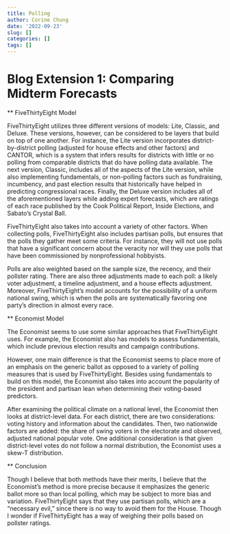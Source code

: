 ```yaml
---
title: Polling
author: Corine Chung
date: '2022-09-23'
slug: []
categories: []
tags: []
---
```

# Blog Extension 1: Comparing Midterm Forecasts

** FiveThirtyEight Model 

FiveThirtyEight utilizes three different versions of models: Lite, Classic, and Deluxe. These versions, however, can be considered to be layers that build on top of one another. For instance, the Lite version incorporates district-by-district polling (adjusted for house effects and other factors) and CANTOR, which is a system that infers results for districts with little or no polling from comparable districts that do have polling data available. The next version, Classic, includes all of the aspects of the Lite version, while also implementing fundamentals, or non-polling factors such as fundraising, incumbency, and past election results that historically have helped in predicting congressional races. Finally, the Deluxe version includes all of the aforementioned layers while adding expert forecasts, which are ratings of each race published by the Cook Political Report, Inside Elections, and Sabato's Crystal Ball. 

FiveThirtyEight also takes into account a variety of other factors. When collecting polls, FiveThirtyEight also includes partisan polls, but ensures that the polls they gather meet some criteria. For instance, they will not use polls that have a significant concern about the veracity nor will they use polls that have been commissioned by nonprofessional hobbyists. 

Polls are also weighted based on the sample size, the recency, and their pollster rating. There are also three adjustments made to each poll: a likely voter adjustment, a timeline adjustment, and a house effects adjustment. Moreover, FiveThirtyEight's model accounts for the possibility of a uniform national swing, which is when the polls are systematically favoring one party's direction in almost every race. 

** Economist Model

The Economist seems to use some similar approaches that FiveThirtyEight uses. For example, the Economist also has models to assess fundamentals, which include previous election results and campaign contributions.

However, one main difference is that the Economist seems to place more of an emphasis on the generic ballot as opposed to a variety of polling measures that is used by FiveThirtyEight. Besides using fundamentals to build on this model, the Economist also takes into account the popularity of the president and partisan lean when determining their voting-based predictors. 

After examining the political climate on a national level, the Economist then looks at district-level data. For each district, there are two considerations: voting history and information about the candidates. Then, two nationwide factors are added: the share of swing voters in the electorate and observed, adjusted national popular vote. One additional consideration is that given district-level votes do not follow a normal distribution, the Economist uses a skew-T distribution. 

** Conclusion

Though I believe that both methods have their merits, I believe that the Economist's method is more precise because it emphasizes the generic ballot more so than local polling, which may be subject to more bias and variation. FiveThirtyEight says that they use partisan polls, which are a "necessary evil," since there is no way to avoid them for the House. Though I wonder if FiveThirtyEight has a way of weighing their polls based on pollster ratings. 
